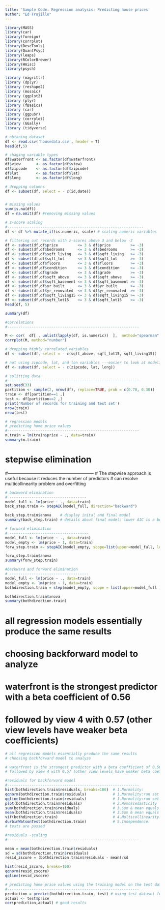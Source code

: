 ---
title: 'Sample Code: Regression analysis; Predicting house prices'
author: "Ed Trujillo"
---

```{r,   warning=FALSE,echo=FALSE,results='hide'}

library(MASS)
library(car)
library(foreign)  
library(corrplot)
library(DescTools)
library(QuantPsyc)
library(leaps)
library(RColorBrewer)
library(Hmisc)
library(psych)

library (magrittr) 
library (dplyr)    
library (reshape2)
library (mosaic) 
library (ggplot2)
library (plyr)
library (fBasics)
library (car)
library (ggpubr)
library (corrplot)
library (GGally)
library (tidyverse)

```


```{r}
# obtaning dataset
df <- read.csv('housedata.csv', header = T)
head(df,5)
```


```{r}
# chaging variable types
df$waterfront <- as.factor(df$waterfront) 
df$view       <- as.factor(df$view)
df$zipcode    <- as.factor(df$zipcode)
df$lat        <- as.factor(df$lat)
df$long       <- as.factor(df$long)
```


```{r}
# dropping columns
df <- subset(df, select = - c(id,date)) 


# missing values
sum(is.na(df))    
df = na.omit(df) #removing missing values
```


```{r}
# z-score scaling 
#--------------------------------------------------------------
df <- df %>% mutate_if(is.numeric, scale) # scaling numeric variables
```


```{r}
# filtering out records with z-scores above 3 and below -3
df <- subset(df,df$price         <= 3 & df$price         >= -3)
df <- subset(df,df$bedrooms      <= 3 & df$bedrooms      >= -3) 
df <- subset(df,df$sqft_living   <= 3 & df$sqft_living   >= -3) 
df <- subset(df,df$sqft_lot      <= 3 & df$sqft_lot      >= -3) 
df <- subset(df,df$floors        <= 3 & df$floors        >= -3) 
df <- subset(df,df$condition     <= 3 & df$condition     >= -3) 
df <- subset(df,df$grade         <= 3 & df$grade         >= -3) 
df <- subset(df,df$sqft_above    <= 3 & df$sqft_above    >= -3)
df <- subset(df,df$sqft_basement <= 3 & df$sqft_basement >= -3) 
df <- subset(df,df$yr_built      <= 3 & df$yr_built      >= -3) 
df <- subset(df,df$yr_renovated  <= 3 & df$yr_renovated  >= -3) 
df <- subset(df,df$sqft_living15 <= 3 & df$sqft_living15 >= -3) 
df <- subset(df,df$sqft_lot15    <= 3 & df$sqft_lot15    >= -3) 
head(df, 5)
```


```{r}
summary(df)
```


```{r}
#correlations
#------------------------------------------------------------

M <- cor(  df[ , unlist(lapply(df, is.numeric))  ],  method="spearman"   )  # correlation matrix for only numeric variables 
corrplot(M, method="number")

# dropping highly correlated variables
df <- subset(df, select = - c(sqft_above, sqft_lot15, sqft_living15)) 
```


```{r}
# not using zipcode, lat, and lon variables ---easier to look at modeling results
df <- subset(df, select = - c(zipcode, lat, long)) 
```


```{r}
# splitting data
#------------------------------------------------------------
set.seed(33)
partition <- sample(2, nrow(df), replace=TRUE, prob = c(0.70, 0.30))
train <- df[partition==1 ,]
test <- df[partition==2 ,]
print('Number of records for training and test set')
nrow(train)
nrow(test)
```


```{r}
# regression models
# predicting home price values
#------------------------------------------------------------
m.train = lm(train$price ~ ., data=train)
summary(m.train)
```

# stepwise elimination
#------------------------------------------------------------
# The stepwise approach is useful because it reduces the number of predictors
# can resolve multicollinearity problem and overfitting


```{r}
# backward elimination
# -----------------------------------
model_full <- lm(price ~ ., data=train)
back_step.train <- stepAIC(model_full, direction="backward")

back_step.train$anova    # display inital and final model
summary(back_step.train) # details about final model; lower AIC is a better
```


```{r}
# forward elimination
# ------------------------------------
model_full <- lm(price ~ ., data=train)
model_empty <- lm(price ~ 1, data=train)
forw_step.train <- stepAIC(model_empty, scope=list(upper=model_full, lower=model_empty, direction="forward"))

forw_step.train$anova 
summary(forw_step.train) 
```


```{r}
#backward and forward elimination
# ------------------------------------
model_full <- lm(price ~ ., data=train)
model_empty <- lm(price ~ 1, data=train)
bothdirection.train = step(model_empty, scope = list(upper=model_full ), direction="both")

bothdirection.train$anova 
summary(bothdirection.train)
```

# all regression models essentially produce the same results
# choosing backforward model to analyze

# waterfront is the strongest predictor with a beta coefficient of 0.56
# followed by view 4 with 0.57 (other view levels have weaker beta coefficients)

```{r}
# all regression models essentially produce the same results
# choosing backforward model to analyze

# waterfront is the strongest predictor with a beta coefficient of 0.56
# followed by view 4 with 0.57 (other view levels have weaker beta coefficients)
```


```{r}

#residuals for backforward model
#------------------------------------------------------------
hist(bothdirection.train$residuals, breaks=100)  # 1.Normality: 
qqnorm(bothdirection.train$residuals)            # 1.Normality:run set
qqline(bothdirection.train$residuals)            # 1.Normality:run set
plot(bothdirection.train$residuals)              # 2.Homoscedasticity
sum(bothdirection.train$residuals)               # 3.Sum & mean equals zero:
mean(bothdirection.train$residuals)              # 3.Sum & mean equals zero: 
vif(bothdirection.train)                         # 4.Multicollinearity: 
durbinWatsonTest(bothdirection.train)            # 5.Independence:
# tests are passed

```


```{r}
#residuals -scaling
#------------------------------------------------------------

mean = mean(bothdirection.train$residuals)  
sd = sd(bothdirection.train$residuals)
resid_zscore = (bothdirection.train$residuals - mean)/sd   

hist(resid_zscore, breaks=100)  
qqnorm(resid_zscore)         
qqline(resid_zscore)         
```


```{r}
# predicting home price values using the training model on the test dataset
#------------------------------------------------------------
prediction = predict(bothdirection.train, test) # using test dataset for predictions
actual <- test$price
cor(prediction,actual) # good results
```



